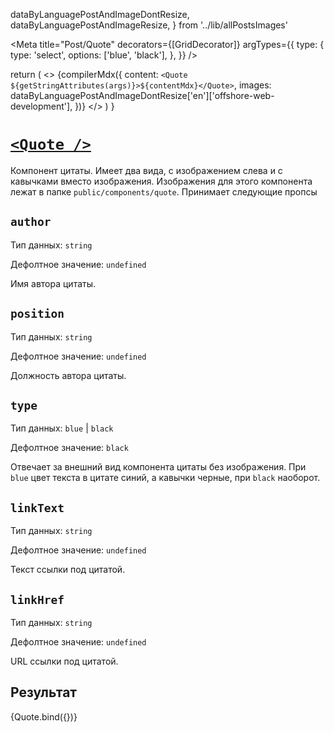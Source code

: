   dataByLanguagePostAndImageDontResize,
  dataByLanguagePostAndImageResize,
} from '../lib/allPostsImages'

<Meta
  title="Post/Quote"
  decorators={[GridDecorator]}
  argTypes={{
    type: {
      type: 'select',
      options: ['blue', 'black'],
    },
  }}
/>

  return (
    <>
      {compilerMdx({
        content: `<Quote ${getStringAttributes(args)}>${contentMdx}</Quote>`,
        images: dataByLanguagePostAndImageDontResize['en']['offshore-web-development'],
      })}
    </>
  )
}

# [`<Quote />`](http://s.csssr.ru/U31J879TR/20200527125130.jpg)

Компонент цитаты. Имеет два вида, с изображением слева и с кавычками вместо изображения. Изображения для этого компонента лежат в папке `public/components/quote`. Принимает следующие пропсы

## `author`

Тип данных: `string`

Дефолтное значение: `undefined`

Имя автора цитаты.

## `position`

Тип данных: `string`

Дефолтное значение: `undefined`

Должность автора цитаты.

## `type`

Тип данных: `blue` | `black`

Дефолтное значение: `black`

Отвечает за внешний вид компонента цитаты без изображения. При `blue` цвет текста в цитате синий, а кавычки черные, при `black` наоборот.

## `linkText`

Тип данных: `string`

Дефолтное значение: `undefined`

Текст ссылки под цитатой.

## `linkHref`

Тип данных: `string`

Дефолтное значение: `undefined`

URL ссылки под цитатой.

## Результат

<Canvas>
  <Story
    name="Default"
    args={{
      type: 'black',
      author: 'Тим Бернерс-Ли',
      linkText: 'Записка о браузере WorldWideWeb',
      linkHref: '#',
      contentMdx: `Я написал программу на компьютере NeXT. Это дало мне преимущество в виде замечательных инструментов — классная была среда в целом. По сути, я мог за пару месяцев сделать то, что пришлось бы делать около года на других платформах, потому что на NeXT многое уже было сделано за меня. `,
    }}
  >
    {Quote.bind({})}
  </Story>
</Canvas>
